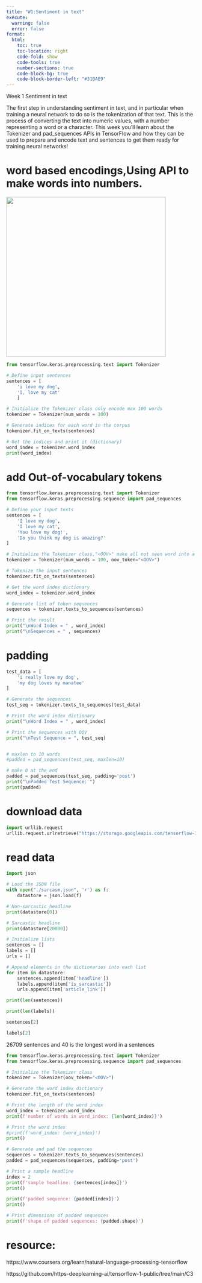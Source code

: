 ```yaml
---
title: "W1:Sentiment in text"
execute:
  warning: false
  error: false
format:
  html:
    toc: true
    toc-location: right
    code-fold: show
    code-tools: true
    number-sections: true
    code-block-bg: true
    code-block-border-left: "#31BAE9"
---
```



Week 1 Sentiment in text

The first step in understanding sentiment in text, and in particular when training a neural network to do so is the tokenization of that text. This is the process of converting the text into numeric values, with a number representing a word or a character. This week you'll learn about the Tokenizer and pad_sequences APIs in TensorFlow and how they can be used to prepare and encode text and sentences to get them ready for training neural networks!

# word based encodings,Using API to  make words into numbers.

![](images/1.png){width="424"}

```python
from tensorflow.keras.preprocessing.text import Tokenizer

# Define input sentences
sentences = [
    'i love my dog',
    'I, love my cat'
    ]

# Initialize the Tokenizer class only encode max 100 words
tokenizer = Tokenizer(num_words = 100)

# Generate indices for each word in the corpus
tokenizer.fit_on_texts(sentences)

# Get the indices and print it (dictionary)
word_index = tokenizer.word_index
print(word_index)
```

# add Out-of-vocabulary tokens

```python
from tensorflow.keras.preprocessing.text import Tokenizer
from tensorflow.keras.preprocessing.sequence import pad_sequences

# Define your input texts
sentences = [
    'I love my dog',
    'I love my cat',
    'You love my dog!',
    'Do you think my dog is amazing?'
]

# Initialize the Tokenizer class,"<OOV>" make all not seen word into a number.
tokenizer = Tokenizer(num_words = 100, oov_token="<OOV>")

# Tokenize the input sentences
tokenizer.fit_on_texts(sentences)

# Get the word index dictionary
word_index = tokenizer.word_index

# Generate list of token sequences
sequences = tokenizer.texts_to_sequences(sentences)

# Print the result
print("\nWord Index = " , word_index)
print("\nSequences = " , sequences)
```



# padding

```python
test_data = [
    'i really love my dog',
    'my dog loves my manatee'
]

# Generate the sequences
test_seq = tokenizer.texts_to_sequences(test_data)

# Print the word index dictionary
print("\nWord Index = " , word_index)

# Print the sequences with OOV
print("\nTest Sequence = ", test_seq)


# maxlen to 10 words
#padded = pad_sequences(test_seq, maxlen=10)

# make 0 at the end
padded = pad_sequences(test_seq, padding='post')
print("\nPadded Test Sequence: ")
print(padded)
```

# download data

```python
import urllib.request
urllib.request.urlretrieve("https://storage.googleapis.com/tensorflow-1-public/course3/sarcasm.json","sarcasm.json")
```

# read data
```python
import json

# Load the JSON file
with open("./sarcasm.json", 'r') as f:
    datastore = json.load(f)
```

```python
# Non-sarcastic headline
print(datastore[0])

# Sarcastic headline
print(datastore[20000])
```

```python
# Initialize lists
sentences = [] 
labels = []
urls = []

# Append elements in the dictionaries into each list
for item in datastore:
    sentences.append(item['headline'])
    labels.append(item['is_sarcastic'])
    urls.append(item['article_link'])
```

```python
print(len(sentences))

print(len(labels))
```

```python
sentences[2]
```

```python
labels[2]
```

26709 sentences and 40 is the longest word in a  sentences

```python
from tensorflow.keras.preprocessing.text import Tokenizer
from tensorflow.keras.preprocessing.sequence import pad_sequences

# Initialize the Tokenizer class
tokenizer = Tokenizer(oov_token="<OOV>")

# Generate the word index dictionary
tokenizer.fit_on_texts(sentences)

# Print the length of the word index
word_index = tokenizer.word_index
print(f'number of words in word_index: {len(word_index)}')

# Print the word index
#print(f'word_index: {word_index}')
print()

# Generate and pad the sequences
sequences = tokenizer.texts_to_sequences(sentences)
padded = pad_sequences(sequences, padding='post')

# Print a sample headline
index = 2
print(f'sample headline: {sentences[index]}')
print()

print(f'padded sequence: {padded[index]}')
print()

# Print dimensions of padded sequences
print(f'shape of padded sequences: {padded.shape}')
```

# resource:

https://www.coursera.org/learn/natural-language-processing-tensorflow

https://github.com/https-deeplearning-ai/tensorflow-1-public/tree/main/C3
